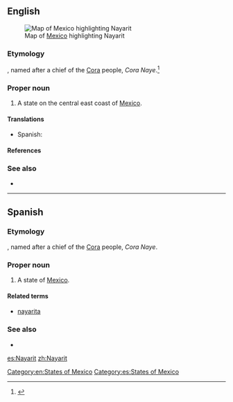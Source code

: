 ==English==
[[File:Mexico map, MX-NAY.svg|thumb|Map of [[Mexico]] highlighting Nayarit]]
===Etymology===
{{etyl|crn}}, named after a chief of the [[w:Cora people|Cora]] people, ''Cora Naye''.<ref>{{cite web |url=http://www.e-local.gob.mx/work/templates/enciclo/nayarit/mpios/18009a.htm |title=El Nayar |work=Enciclopedia de los Municipios de México |archiveurl=http://web.archive.org/web/20070502155940/http://www.e-local.gob.mx/work/templates/enciclo/nayarit/mpios/18009a.htm |archivedate=2007-05-02}}</ref>

===Proper noun===
{{en-proper noun}}

# A state on the central east coast of [[Mexico]].

====Translations====
{{trans-top|state of Mexico}}
*Spanish: {{t+|es|Nayarit|m}}
{{trans-mid}}
{{trans-bottom}}

====References====
<references/>

===See also===
*{{pedialite}}

[[Category:en:States of Mexico]]

----

==Spanish==

===Etymology===
{{etyl|crn|es}}, named after a chief of the [[w:Cora people|Cora]] people, ''Cora Naye''.

===Proper noun===
{{es-proper noun|m}}

# A state of [[Mexico]].

====Related terms====
*[[nayarita]]

===See also===
* {{pedialite|lang=es}}

[[Category:es:States of Mexico]]

[[es:Nayarit]]
[[zh:Nayarit]]